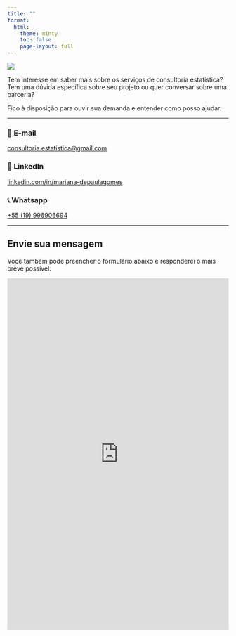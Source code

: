 ```yaml
---
title: ""
format:
  html:
    theme: minty
    toc: false
    page-layout: full
---
```


![](images/contato.png){fig-align="center"}


Tem interesse em saber mais sobre os serviços de consultoria estatística?  
Tem uma dúvida específica sobre seu projeto ou quer conversar sobre uma parceria?

Fico à disposição para ouvir sua demanda e entender como posso ajudar.

---

### 📧 E-mail  
[consultoria.estatistica@gmail.com](mailto:marianadepaulagomes@gmail.com)

### 💼 LinkedIn  
[linkedin.com/in/mariana-depaulagomes](https://linkedin.com/in/mariana-depaulagomes)

### 📞 Whatsapp  
[+55 (19) 996906694](wa.me/5541999537070)

---

## Envie sua mensagem

Você também pode preencher o formulário abaixo e responderei o mais breve possível:

::: {.callout-tip title="Formulário de contato"}
<iframe src="https://docs.google.com/forms/d/e/1FAIpQLScW7hlBx1C-q14FNthUO-4z9yWWH0sB8ZDD9IxLUA95ui6fgA/viewform?usp=headerembedded=true" width="100%" height="800" frameborder="0" marginheight="0" marginwidth="0">Carregando…</iframe>
:::

